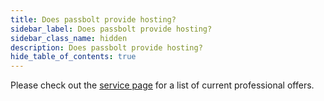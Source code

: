 ```yaml
---
title: Does passbolt provide hosting?
sidebar_label: Does passbolt provide hosting?
sidebar_class_name: hidden
description: Does passbolt provide hosting?
hide_table_of_contents: true
---
```


Please check out the [service page](https://www.passbolt.com/services) for a list of current professional offers.
